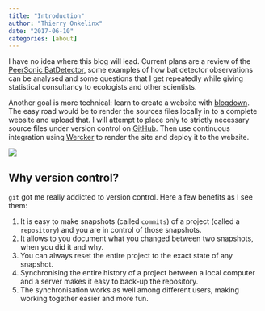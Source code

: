 ```yaml
---
title: "Introduction"
author: "Thierry Onkelinx"
date: "2017-06-10"
categories: [about]
---
```


I have no idea where this blog will lead.
Current plans are a review of the [PeerSonic  BatDetector](http://peersonic.co.uk/), some examples of how bat detector observations can be analysed and some questions that I get repeatedly while giving statistical consultancy to ecologists and other scientists.

Another goal is more technical: learn to create a website with [blogdown](https://bookdown.org/yihui/blogdown/).
The easy road would be to render the sources files locally in to a complete website and upload that.
I will attempt to place only to strictly necessary source files under version control on [GitHub](https://www.github.com/thierryo/my_blog).
Then use continuous integration using [Wercker](https://www.wercker.com) to render the site and deploy it to the website.

![](full_moon.jpg){fig-alt="Full moon (c) Thierry Onkelinx."}

## Why version control?

`git` got me really addicted to version control.
Here a few benefits as I see them:

1. It is easy to make snapshots (called `commits`) of a project (called a `repository`) and you are in control of those snapshots.
1. It allows to you document what you changed between two snapshots, when you did it and why.
1. You can always reset the entire project to the exact state of any snapshot.
1. Synchronising the entire history of a project between a local computer and a server makes it easy to back-up the repository.
1. The synchronisation works as well among different users, making working together easier and more fun.
